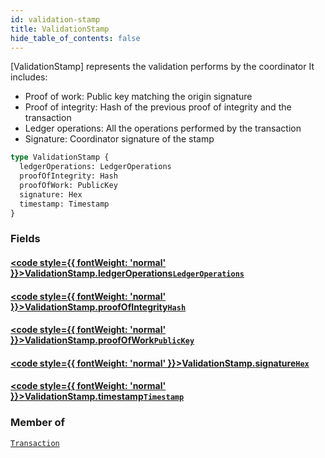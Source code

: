 ```yaml
---
id: validation-stamp
title: ValidationStamp
hide_table_of_contents: false
---
```








[ValidationStamp] represents the validation performs by the coordinator
It includes:
- Proof of work: Public key matching the origin signature
- Proof of integrity: Hash of the previous proof of integrity and the transaction
- Ledger operations: All the operations performed by the transaction
- Signature: Coordinator signature of the stamp


```graphql
type ValidationStamp {
  ledgerOperations: LedgerOperations
  proofOfIntegrity: Hash
  proofOfWork: PublicKey
  signature: Hex
  timestamp: Timestamp
}
```


### Fields

#### [<code style={{ fontWeight: 'normal' }}>ValidationStamp.<b>ledgerOperations</b></code>](#)<Bullet />[`LedgerOperations`](/build/api/schema/objects/ledger-operations) <Badge class="secondary" text="object"/>
> 
> 

#### [<code style={{ fontWeight: 'normal' }}>ValidationStamp.<b>proofOfIntegrity</b></code>](#)<Bullet />[`Hash`](/build/api/schema/scalars/hash) <Badge class="secondary" text="scalar"/>
> 
> 

#### [<code style={{ fontWeight: 'normal' }}>ValidationStamp.<b>proofOfWork</b></code>](#)<Bullet />[`PublicKey`](/build/api/schema/scalars/public-key) <Badge class="secondary" text="scalar"/>
> 
> 

#### [<code style={{ fontWeight: 'normal' }}>ValidationStamp.<b>signature</b></code>](#)<Bullet />[`Hex`](/build/api/schema/scalars/hex) <Badge class="secondary" text="scalar"/>
> 
> 

#### [<code style={{ fontWeight: 'normal' }}>ValidationStamp.<b>timestamp</b></code>](#)<Bullet />[`Timestamp`](/build/api/schema/scalars/timestamp) <Badge class="secondary" text="scalar"/>
> 
> 



### Member of

[`Transaction`](/build/api/schema/objects/transaction)  <Badge class="secondary" text="object"/>



